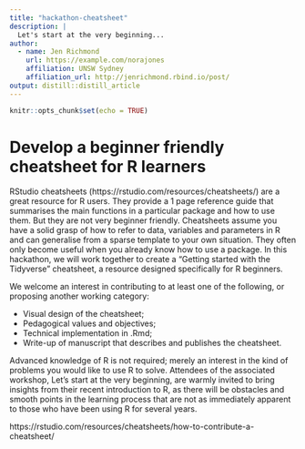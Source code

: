 ```yaml
---
title: "hackathon-cheatsheet"
description: |
  Let's start at the very beginning...
author:
  - name: Jen Richmond
    url: https://example.com/norajones
    affiliation: UNSW Sydney
    affiliation_url: http://jenrichmond.rbind.io/post/
output: distill::distill_article
---
```


```r
knitr::opts_chunk$set(echo = TRUE)
```

# Develop a beginner friendly cheatsheet for R learners

RStudio cheatsheets (https://rstudio.com/resources/cheatsheets/) are a great resource for R users. They provide a 1 page reference guide that summarises the main functions in a particular package and how to use them. But they are not very beginner friendly. Cheatsheets assume you have a solid grasp of how to refer to data, variables and parameters in R and can generalise from a sparse template to your own situation. They often only become useful when you already know how to use a package. In this hackathon, we will work together to create a “Getting started with the Tidyverse” cheatsheet, a resource designed specifically for R beginners. 

We welcome an interest in contributing to at least one of the following, or proposing another working category: 

- Visual design of the cheatsheet; 
- Pedagogical values and objectives; 
- Technical implementation in .Rmd;
- Write-up of manuscript that describes and publishes the cheatsheet.

Advanced knowledge of R is not required; merely an interest in the kind of problems you would like to use R to solve. Attendees of the associated workshop, Let’s start at the very beginning, are warmly invited to bring insights from their recent introduction to R, as there will be obstacles and smooth points in the learning process that are not as immediately apparent to those who have been using R for several years.  

https://rstudio.com/resources/cheatsheets/how-to-contribute-a-cheatsheet/
